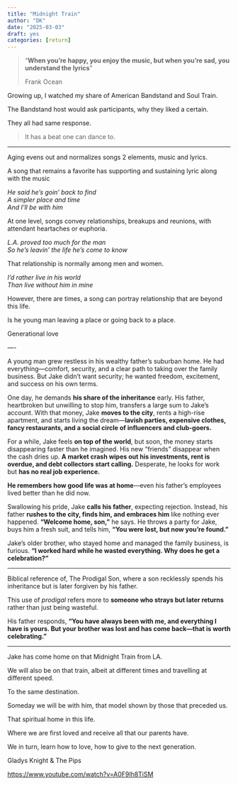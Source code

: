 ```yaml
---
title: "Midnight Train"
author: "DK"
date: "2025-03-03"
draft: yes
categories: [return]
---
```


> "**When you're happy, you enjoy the music, but when you're sad, you understand the lyrics**"
>
> Frank Ocean

Growing up, I watched my share of American Bandstand and Soul Train.

The Bandstand host would ask participants, why they liked a certain.

They all had same response.

> It has a beat one can dance to.

------------------------------------------------------------------------

Aging evens out and normalizes songs 2 elements, music and lyrics.

A song that remains a favorite has supporting and sustaining lyric along with the music

*He said he's goin' back to find*\
*A simpler place and time*\
*And I'll be with him*

At one level, songs convey relationships, breakups and reunions, with attendant heartaches or euphoria.

*L.A. proved too much for the man*\
*So he's leavin' the life he's come to know*

That relationship is normally among men and women.

*I'd rather live in his world*\
*Than live without him in mine*

However, there are times, a song can portray relationship that are beyond this life.

Is he young man leaving a place or going back to a place.

Generational love

—-

A young man grew restless in his wealthy father’s suburban home. He had everything—comfort, security, and a clear path to taking over the family business. But Jake didn’t want security; he wanted freedom, excitement, and success on his own terms.

One day, he demands **his share of the inheritance** early. His father, heartbroken but unwilling to stop him, transfers a large sum to Jake’s account. With that money, Jake **moves to the city**, rents a high-rise apartment, and starts living the dream—**lavish parties, expensive clothes, fancy restaurants, and a social circle of influencers and club-goers.**

For a while, Jake feels **on top of the world**, but soon, the money starts disappearing faster than he imagined. His new “friends” disappear when the cash dries up. **A market crash wipes out his investments, rent is overdue, and debt collectors start calling.** Desperate, he looks for work but **has no real job experience.**

**He remembers how good life was at home**—even his father’s employees lived better than he did now.

Swallowing his pride, Jake **calls his father**, expecting rejection. Instead, his father **rushes to the city, finds him, and embraces him** like nothing ever happened. **"Welcome home, son,"** he says. He throws a party for Jake, buys him a fresh suit, and tells him, **“You were lost, but now you're found.”**

Jake’s older brother, who stayed home and managed the family business, is furious. **“I worked hard while he wasted everything. Why does he get a celebration?”**\

------------------------------------------------------------------------

Biblical reference of, The Prodigal Son, where a son recklessly spends his inheritance but is later forgiven by his father.

This use of *prodigal* refers more to **someone who strays but later returns** rather than just being wasteful.

His father responds, **“You have always been with me, and everything I have is yours. But your brother was lost and has come back—that is worth celebrating.”**

------------------------------------------------------------------------

Jake has come home on that Midnight Train from LA.

We will also be on that train, albeit at different times and travelling at different speed.

To the same destination.

Someday we will be with him, that model shown by those that preceded us.

That spiritual home in this life.

Where we are first loved and receive all that our parents have.

We in turn, learn how to love, how to give to the next generation.

Gladys Knight & The Pips

<https://www.youtube.com/watch?v=A0F9lh8TiSM>
